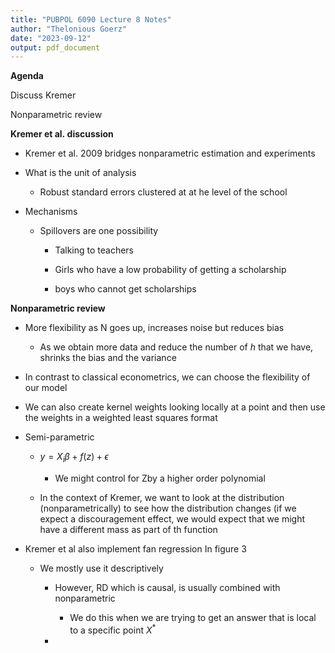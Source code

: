 ```yaml
---
title: "PUBPOL 6090 Lecture 8 Notes"
author: "Thelonious Goerz"
date: "2023-09-12"
output: pdf_document
---
```


**Agenda**

Discuss Kremer

Nonparametric review

**Kremer et al. discussion**

-   Kremer et al. 2009 bridges nonparametric estimation and experiments

-   What is the unit of analysis

    -   Robust standard errors clustered at at he level of the school

-   Mechanisms

    -   Spillovers are one possibility

        -   Talking to teachers

        -   Girls who have a low probability of getting a scholarship

        -   boys who cannot get scholarships

**Nonparametric review**

-   More flexibility as N goes up, increases noise but reduces bias

    -   As we obtain more data and reduce the number of $h$ that we have, shrinks the bias and the variance

-   In contrast to classical econometrics, we can choose the flexibility of our model

-   We can also create kernel weights looking locally at a point and then use the weights in a weighted least squares format

-   Semi-parametric

    -   $y = X_i\beta + f(z) + \epsilon$

        -   We might control for Zby a higher order polynomial

    -   In the context of Kremer, we want to look at the distribution (nonparametrically) to see how the distribution changes (if we expect a discouragement effect, we would expect that we might have a different mass as part of th function

-   Kremer et al also implement fan regression In figure 3

    -   We mostly use it descriptively

        -   However, RD which is causal, is usually combined with nonparametric

            -   We do this when we are trying to get an answer that is local to a specific point $X^*$

        -   

